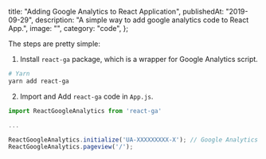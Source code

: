   title: "Adding Google Analytics to React Application",
  publishedAt: "2019-09-29",
  description: "A simple way to add google analytics code to React App.",
  image: "",
  category: "code",
};

The steps are pretty simple:

1. Install `react-ga` package, which is a wrapper for Google Analytics script.

```bash
# Yarn
yarn add react-ga
```

2. Import and Add `react-ga` code in `App.js`.

```JavaScript
import ReactGoogleAnalytics from 'react-ga'

...

ReactGoogleAnalytics.initialize('UA-XXXXXXXXX-X'); // Google Analytics ID
ReactGoogleAnalytics.pageview('/');
```
